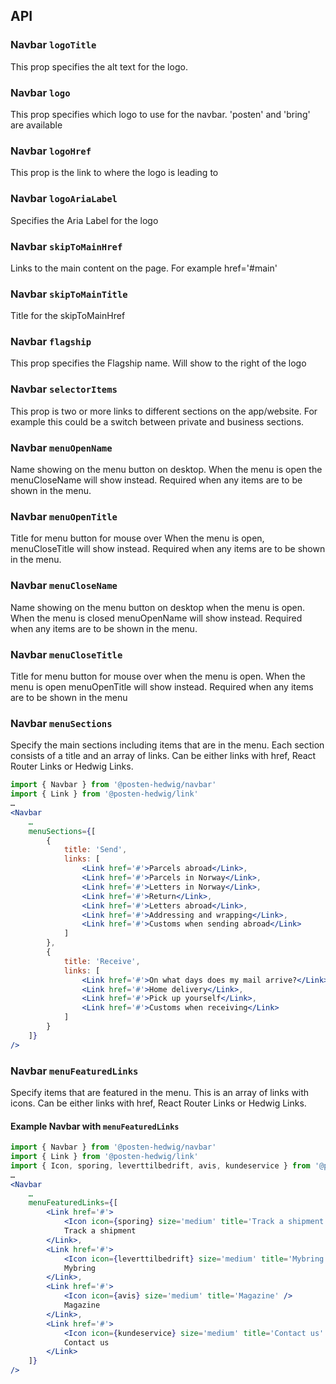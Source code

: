 
## API

### Navbar `logoTitle`

This prop specifies the alt text for the logo.

### Navbar `logo`

This prop specifies which logo to use for the navbar. 'posten' and 'bring' are available

### Navbar `logoHref`

This prop is the link to where the logo is leading to

### Navbar `logoAriaLabel`

Specifies the Aria Label for the logo

### Navbar `skipToMainHref`

Links to the main content on the page. For example href='#main'

### Navbar `skipToMainTitle`

Title for the skipToMainHref

### Navbar `flagship`

This prop specifies the Flagship name. Will show to the right of the logo

### Navbar `selectorItems`

This prop is two or more links to different sections on the app/website. For example this could be a switch between private and business sections.

### Navbar `menuOpenName`

Name showing on the menu button on desktop. When the menu is open the menuCloseName will show instead. Required when any items are to be shown in the menu.

### Navbar `menuOpenTitle`

Title for menu button for mouse over When the menu is open, menuCloseTitle will show instead. Required when any items are to be shown in the menu.

### Navbar `menuCloseName`

Name showing on the menu button on desktop when the menu is open. When the menu is closed menuOpenName will show instead. Required when any items are to be shown in the menu.

### Navbar `menuCloseTitle`

Title for menu button for mouse over when the menu is open. When the menu is open menuOpenTitle will show instead. Required when any items are to be shown in the menu

### Navbar `menuSections`

Specify the main sections including items that are in the menu. Each section consists of a title and an array of links. Can be either links with href, React Router Links or Hedwig Links.

```jsx
import { Navbar } from '@posten-hedwig/navbar'
import { Link } from '@posten-hedwig/link'
…
<Navbar
    …
    menuSections={[
        {
            title: 'Send',
            links: [
                <Link href='#'>Parcels abroad</Link>,
                <Link href='#'>Parcels in Norway</Link>,
                <Link href='#'>Letters in Norway</Link>,
                <Link href='#'>Return</Link>,
                <Link href='#'>Letters abroad</Link>,
                <Link href='#'>Addressing and wrapping</Link>,
                <Link href='#'>Customs when sending abroad</Link>
            ]
        },
        {
            title: 'Receive',
            links: [
                <Link href='#'>On what days does my mail arrive?</Link>,
                <Link href='#'>Home delivery</Link>,
                <Link href='#'>Pick up yourself</Link>,
                <Link href='#'>Customs when receiving</Link>
            ]
        }
    ]}
/>
```

### Navbar `menuFeaturedLinks`

Specify items that are featured in the menu. This is an array of links with icons. Can be either links with href, React Router Links or Hedwig Links.

#### Example Navbar with `menuFeaturedLinks`
```jsx
import { Navbar } from '@posten-hedwig/navbar'
import { Link } from '@posten-hedwig/link'
import { Icon, sporing, leverttilbedrift, avis, kundeservice } from '@posten-hedwig/icon'
…
<Navbar
    …
    menuFeaturedLinks={[
        <Link href='#'>
            <Icon icon={sporing} size='medium' title='Track a shipment' />
            Track a shipment
        </Link>,
        <Link href='#'>
            <Icon icon={leverttilbedrift} size='medium' title='Mybring' />
            Mybring
        </Link>,
        <Link href='#'>
            <Icon icon={avis} size='medium' title='Magazine' />
            Magazine
        </Link>,
        <Link href='#'>
            <Icon icon={kundeservice} size='medium' title='Contact us' />
            Contact us
        </Link>
    ]}
/>
```
